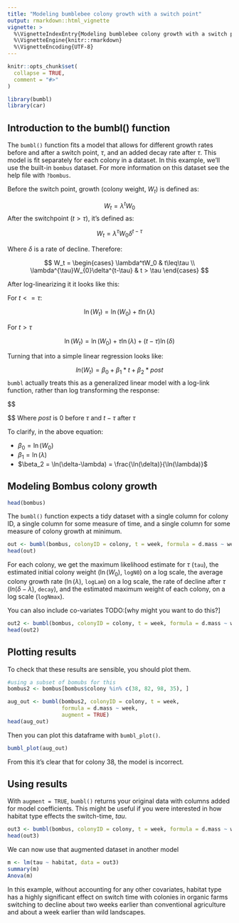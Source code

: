 ```yaml
---
title: "Modeling bumblebee colony growth with a switch point"
output: rmarkdown::html_vignette
vignette: >
  %\VignetteIndexEntry{Modeling bumblebee colony growth with a switch point}
  %\VignetteEngine{knitr::rmarkdown}
  %\VignetteEncoding{UTF-8}
---
```


```r
knitr::opts_chunk$set(
  collapse = TRUE,
  comment = "#>"
)
```

```r
library(bumbl)
library(car)
```

## Introduction to the bumbl() function

The `bumbl()` function fits a model that allows for different growth rates before and after a switch point, $\tau$, and an added decay rate after $\tau$. This model is fit separately for each colony in a dataset.  In this example, we'll use the built-in `bombus` dataset.  For more information on this dataset see the help file with `?bombus`.

Before the switch point, growth (colony weight, $W_t$) is defined as:

$$
W_t = \lambda^tW_0
$$
After the switchpoint ($t > \tau$), it's defined as:

$$
W_t = \lambda^{\tau}W_{0}\delta^{t-\tau}
$$

Where $\delta$ is a rate of decline.  Therefore:

$$
W_t = 
  \begin{cases}
  \lambda^tW_0 & t\leq\tau \\
  \lambda^{\tau}W_{0}\delta^{t-\tau} & t > \tau
  \end{cases}
$$


After log-linearizing it it looks like this:

For $t<=\tau$:

$$
\ln(W_t) = \ln(W_0) + t\ln(\lambda)
$$


For $t>\tau$

$$
\ln(W_t) = \ln(W_0) + \tau\ln(\lambda) + (t-\tau)\ln(\delta)
$$

Turning that into a simple linear regression looks like:

$$
ln(W_t) = \beta_0 + \beta_1*t + \beta_2*post
$$
`bumbl` actually treats this as a generalized linear model with a log-link function, rather than log transforming the response:

$$

$$
Where *post* is $0$ before $\tau$ and $t-\tau$ after $\tau$

To clarify, in the above equation:

- $\beta_0 = \ln(W_0)$
- $\beta_1 = \ln(\lambda)$
- $\beta_2 = \ln(\delta-\lambda) = \frac{\ln(\delta)}{\ln(\lambda)}$

## Modeling Bombus colony growth

```r
head(bombus)
```

The `bumbl()` function expects a tidy dataset with a single column for colony ID, a single column for some measure of time, and a single column for some measure of colony growth at minimum.

```r
out <- bumbl(bombus, colonyID = colony, t = week, formula = d.mass ~ week)
head(out)
```

For each colony, we get the maximum likelihood estimate for $\tau$ (`tau`), the estimated initial colony weight ($\ln({W_0})$, `logN0`) on a log scale, the average colony growth rate ($\ln(\lambda)$, `logLam`) on a log scale, the rate of decline after $\tau$ ($ln(\delta - \lambda)$, `decay`), and the estimated maximum weight of each colony, on a log scale (`logNmax`).

You can also include co-variates 
TODO:[why might you want to do this?]

```r
out2 <- bumbl(bombus, colonyID = colony, t = week, formula = d.mass ~ week * cum_floral)
head(out2)
```


## Plotting results

To check that these results are sensible, you should plot them.

```r
#using a subset of bomubs for this
bombus2 <- bombus[bombus$colony %in% c(38, 82, 98, 35), ]

aug_out <- bumbl(bombus2, colonyID = colony, t = week,
                 formula = d.mass ~ week, 
                 augment = TRUE)
head(aug_out)
```

Then you can plot this dataframe with `bumbl_plot()`.

```r
bumbl_plot(aug_out)
```

From this it's clear that for colony 38, the model is incorrect.


## Using results

With `augment = TRUE`, `bumbl()` returns your original data with columns added for model coefficients.  This might be useful if you were interested in how habitat type effects the switch-time, $tau$.

```r
out3 <- bumbl(bombus, colonyID = colony, t = week, formula = d.mass ~ week, augment = TRUE)
head(out3)
```

We can now use that augmented dataset in another model

```r
m <- lm(tau ~ habitat, data = out3)
summary(m)
Anova(m)
```

In this example, without accounting for any other covariates, habitat type has a highly significant effect on switch time with colonies in organic farms switching to decline about two weeks earlier than conventional agriculture and about a week earlier than wild landscapes. 



